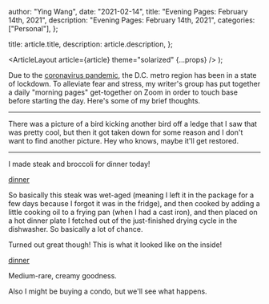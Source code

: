 
  author: "Ying Wang",
  date: "2021-02-14",
  title: "Evening Pages: February 14th, 2021",
  description: "Evening Pages: February 14th, 2021",
  categories: ["Personal"],
};

  title: article.title,
  description: article.description,
};

  <ArticleLayout article={article} theme="solarized" {...props} />
);

Due to the [coronavirus
pandemic](https://en.wikipedia.org/wiki/2019-20_coronavirus_pandemic), the D.C.
metro region has been in a state of lockdown. To alleviate fear and stress, my
writer's group has put together a daily "morning pages" get-together on Zoom in
order to touch base before starting the day. Here's some of my brief thoughts.

---

There was a picture of a bird kicking another bird off a ledge that I saw that
was pretty cool, but then it got taken down for some reason and I don't want to
find another picture. Hey who knows, maybe it'll get restored.

---

I made steak and broccoli for dinner today!

[dinner](/img/posts/2021/02/14/evening_pages_1.jpg)

So basically this steak was wet-aged (meaning I left it in the package for a few
days because I forgot it was in the fridge), and then cooked by adding a little
cooking oil to a frying pan (when I had a cast iron), and then placed on a hot
dinner plate I fetched out of the just-finished drying cycle in the dishwasher.
So basically a lot of chance.

Turned out great though! This is what it looked like on the inside!

[dinner](/img/posts/2021/02/14/evening_pages_2.jpg)

Medium-rare, creamy goodness.

Also I might be buying a condo, but we'll see what happens.
